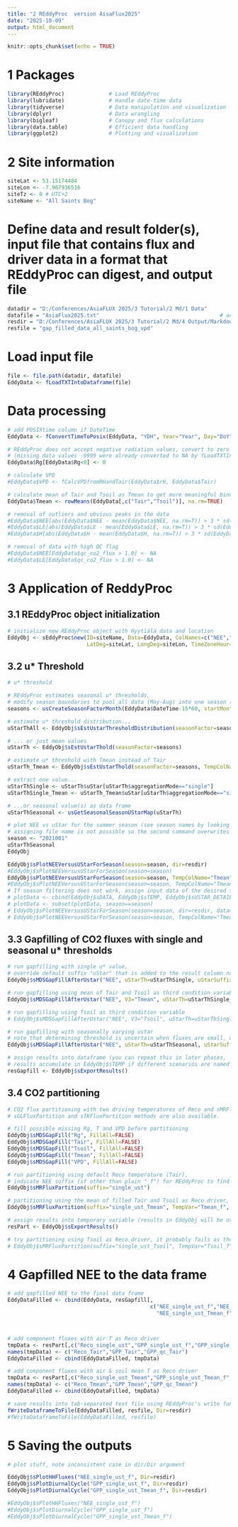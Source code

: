---
title: "2 REddyProc  version AisaFlux2025"
date: "2025-10-09"
output: html_document
---

```{r setup, include=FALSE}
knitr::opts_chunk$set(echo = TRUE)
```

# 1 Packages

```{r}
library(REddyProc)              # Load REddyProc
library(lubridate)              # Handle date-time data
library(tidyverse)              # Data manipulation and visualization
library(dplyr)                  # Data wrangling
library(bigleaf)                # Canopy and flux calculations
library(data.table)             # Efficient data handling
library(ggplot2)                # Plotting and visualization
```



# 2 Site information

```{r}
siteLat <- 53.15174484
siteLon <- -7.967936516
siteTz <- 0 # UTC+2
siteName <- "All Saints Bog"
```


# Define data and result folder(s), input file that contains flux and driver data in a format that REddyProc can digest, and output file
```{r}
datadir = "D:/Conferences/AsiaFLUX 2025/3 Tutorial/2 Md/1 Data"
datafile = "AsiaFlux2025.txt"                                      # add the extension (e.g., .txt)
resdir = "D:/Conferences/AsiaFLUX 2025/3 Tutorial/2 Md/4 Output/Markdown"
resfile = "gap_filled_data_all_saints_bog_vpd"
```


# Load input file
```{r}
file <- file.path(datadir, datafile)
EddyData <- fLoadTXTIntoDataframe(file)
```

# Data processing
```{r}
# add POSIXtime column if DateTime
EddyData <- fConvertTimeToPosix(EddyData, "YDH", Year="Year", Day="DoY", Hour="Hour")

# REddyProc does not accept negative radiation values, convert to zero 
# (missing data values -9999 were already converted to NA by fLoadTXTIntoDataframe)
EddyData$Rg[EddyData$Rg<0] <- 0

# calculate VPD
#EddyData$VPD <- fCalcVPDfromRHandTair(EddyData$rH, EddyData$Tair)

# calculate mean of Tair and Tsoil as Tmean to get more meaningful binning variable or respiration driver than Tair
EddyData$Tmean <- rowMeans(EddyData[,c("Tair","Tsoil")], na.rm=TRUE)

# removal of outliers and obvious peaks in the data
#EddyData$NEE[abs(EddyData$NEE - mean(EddyData$NEE, na.rm=T)) > 3 * sd(EddyData$NEE, na.rm=T)] <- NA
#EddyData$LE[abs(EddyData$LE - mean(EddyData$LE, na.rm=T)) > 3 * sd(EddyData$LE, na.rm=T)] <- NA
#EddyData$H[abs(EddyData$H - mean(EddyData$H, na.rm=T)) > 3 * sd(EddyData$H, na.rm=T)] <- NA

# removal of data with high QC flag
#EddyData$NEE[EddyData$qc_co2_flux > 1.0] <- NA
#EddyData$LE[EddyData$qc_co2_flux > 1.0] <- NA
```


# 3 Application of ReddyProc 
## 3.1 REddyProc object initialization
```{r}
# initialize new REddyProc object with Hyytiälä data and location
EddyObj <- sEddyProc$new(ID=siteName, Data=EddyData, ColNames=c("NEE","Rg","Tair","Tsoil","Tmean","VPD","Ustar"), 
                         LatDeg=siteLat, LongDeg=siteLon, TimeZoneHour=siteTz)
```

## 3.2 u* Threshold 
```{r}
# u* threshold

# REddyProc estimates seasonal u* thresholds,
# modify season boundaries to pool all data (May-Aug) into one season (default seasons are Dec-Feb, Mar-May, Jun-Aug, Sep-Nov)
seasons <- usCreateSeasonFactorMonth(EddyData$DateTime-15*60, startMonth = c(1,5,9))

# estimate u* threshold distribution...
uStarThAll <- EddyObj$sEstUstarThresholdDistribution(seasonFactor=seasons)

# ... or just mean values
uStarTh <- EddyObj$sEstUstarThold(seasonFactor=seasons)

# estimate u* threshold with Tmean instead of Tair 
uStarTh_Tmean <- EddyObj$sEstUstarThold(seasonFactor=seasons, TempColName="Tmean")

# extract one value...
uStarThSingle <- uStarTh$uStar[uStarTh$aggregationMode=="single"]
uStarThSingle_Tmean <- uStarTh_Tmean$uStar[uStarTh$aggregationMode=="single"]

# ...or seasonal value(s) as data frame
uStarThSeasonal <- usGetSeasonalSeasonUStarMap(uStarTh)

# plot NEE vs uStar for the summer season (see season names by looking at levels(uStarTh$season))
# assigning file name is not possible so the second command overwrites the first plotss
season <- "2021001"
uStarThSeasonal
EddyObj

EddyObj$sPlotNEEVersusUStarForSeason(season=season, dir=resdir)
#EddyObj$sPlotNEEVersusUStarForSeason(season=season)
EddyObj$sPlotNEEVersusUStarForSeason(season=season, TempColName="Tmean", dir=resdir)
#EddyObj$sPlotNEEVersusUStarForSeason(season=season, TempColName="Tmean")
# If season filtering does not work, assign input data of the desired season:
# plotData <- cbind(EddyObj$sDATA, EddyObj$sTEMP, EddyObj$sUSTAR_DETAILS$bins[,c("uStarBin","tempBin")])
# plotData <- subset(plotData, season==season)
# EddyObj$sPlotNEEVersusUStarForSeason(season=season, dir=resdir, data=plotData)
# EddyObj$sPlotNEEVersusUStarForSeason(season=season, TempColName="Tmean", dir=resdir, data=plotData)

```


## 3.3 Gapfilling of CO2 fluxes with single and seasonal u* thresholds
```{r}
# run gapfilling with single u* value, 
# override default suffix "uStar" that is added to the result column names to distinguish the results of different gapfilling runs 
EddyObj$sMDSGapFillAfterUstar("NEE", uStarTh=uStarThSingle, uStarSuffix="single_ust")

# run gapfilling using mean of Tair and Tsoil as third condition variable
EddyObj$sMDSGapFillAfterUstar("NEE", V3="Tmean", uStarTh=uStarThSingle_Tmean, uStarSuffix="single_ust_Tmean")

# run gapfilling using Tsoil as third condition variable
# EddyObj$sMDSGapFillAfterUstar("NEE", V3="Tsoil", uStarTh=uStarThSingle, uStarSuffix="single_ust_Tsoil")

# run gapfilling with seasonally varying ustar
# note that determining threshold is uncertain when fluxes are small, often it's better to use annual or single threshold
EddyObj$sMDSGapFillAfterUstar("NEE", uStarTh=uStarThSeasonal, uStarSuffix="seasonal_ust")

# assign results into dataframe (you can repeat this in later phases,
# results accumulate in EddyObj$sTEMP if different scenarios are named with unique suffixes)
resGapfill <- EddyObj$sExportResults()
```



## 3.4 CO2 partitioning
```{r}
# CO2 flux partitioning with two driving temperatures of Reco and sMRFluxPartition method,
# sGLFluxPartition and sTKFluxPartition methods are also available.

# fill possible missing Rg, T and VPD before partitioning
EddyObj$sMDSGapFill("Rg", FillAll=FALSE)
EddyObj$sMDSGapFill("Tair", FillAll=FALSE)     
EddyObj$sMDSGapFill("Tsoil", FillAll=FALSE)
EddyObj$sMDSGapFill("Tmean", FillAll=FALSE)
EddyObj$sMDSGapFill("VPD", FillAll=FALSE)

# run partitioning using default Reco temperature (Tair), 
# indicate NEE suffix (if other than plain "_f") for REddyProc to find corresponding gapfilled NEE 
EddyObj$sMRFluxPartition(suffix="single_ust")

# partitioning using the mean of filled Tair and Tsoil as Reco driver, reduce required temperature range to 3 degrees
EddyObj$sMRFluxPartition(suffix="single_ust_Tmean", TempVar="Tmean_f", parsE0Regression=list(TempRange=3))

# assign results into temporary variable (results in EddyObj will be overwritten each time if not given unique suffix)
resPart <- EddyObj$sExportResults()

# try partitioning using Tsoil as Reco driver, it probably fails as the range of variability in Tsoil is too small
# EddyObj$sMRFluxPartition(suffix="single_ust_Tsoil", TempVar="Tsoil_f", parsE0Regression=list(TempRange=2))

```



# 4 Gapfilled NEE to the data frame
```{r}
# add gapfilled NEE to the final data frame
EddyDataFilled <- cbind(EddyData, resGapfill[,
                                             c("NEE_single_ust_f","NEE_single_ust_fqc","NEE_seasonal_ust_f","NEE_seasonal_ust_fqc",
                                               "NEE_single_ust_Tmean_f","NEE_single_ust_Tmean_fqc")])



# add component fluxes with air T as Reco driver
tmpData <- resPart[,c("Reco_single_ust","GPP_single_ust_f","GPP_single_ust_fqc")]
names(tmpData) <- c("Reco_Tair","GPP_Tair","GPP_qc_Tair")
EddyDataFilled <- cbind(EddyDataFilled, tmpData)

# add component fluxes with air & soil mean T as Reco driver
tmpData <- resPart[,c("Reco_single_ust_Tmean","GPP_single_ust_Tmean_f","GPP_single_ust_Tmean_fqc")]
names(tmpData) <- c("Reco_Tmean","GPP_Tmean","GPP_qc_Tmean")
EddyDataFilled <- cbind(EddyDataFilled, tmpData)

# save results into tab-separated text file using REddyProc's write function 
fWriteDataframeToFile(EddyDataFilled, resfile, Dir=resdir)
#fWriteDataframeToFile(EddyDataFilled, resfile)
```


# 5 Saving the outputs
```{r}
# plot stuff, note inconsistent case in dir/Dir argument

EddyObj$sPlotHHFluxes("NEE_single_ust_f", Dir=resdir)
EddyObj$sPlotDiurnalCycle("GPP_single_ust_f", Dir=resdir)
EddyObj$sPlotDiurnalCycle("GPP_single_ust_Tmean_f", Dir=resdir)

#EddyObj$sPlotHHFluxes("NEE_single_ust_f")
#EddyObj$sPlotDiurnalCycle("GPP_single_ust_f")
#EddyObj$sPlotDiurnalCycle("GPP_single_ust_Tmean_f")

```
